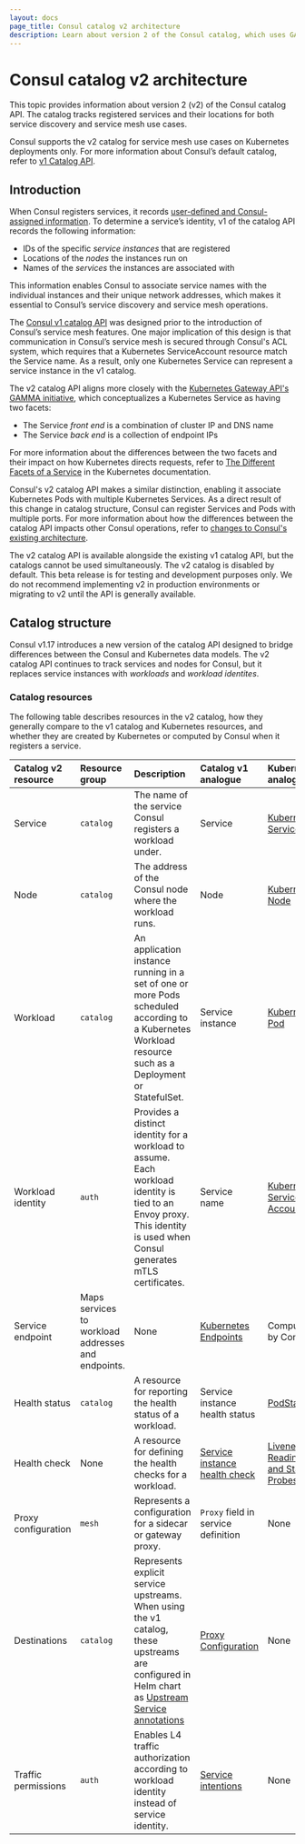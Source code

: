 ```yaml
---
layout: docs
page_title: Consul catalog v2 architecture
description: Learn about version 2 of the Consul catalog, which uses GAMMA specified resources. Learn how the v2 catalog corresponds to the v1 catalog.
---
```


# Consul catalog v2 architecture

This topic provides information about version 2 (v2) of the Consul catalog API. The catalog tracks registered services and their locations for both service discovery and service mesh use cases.

Consul supports the v2 catalog for service mesh use cases on Kubernetes deployments only. For more information about Consul’s default catalog, refer to [v1 Catalog API](/consul/docs/architecture/catalog).

## Introduction

When Consul registers services, it records [user-defined and Consul-assigned information](/consul/docs/architecture/catalog#catalog-structure). To determine a service’s identity, v1 of the catalog API records the following information:

- IDs of the specific _service instances_ that are registered
- Locations of the _nodes_ the instances run on
- Names of the _services_ the instances are associated with

This information enables Consul to associate service names with the individual instances and their unique network addresses, which makes it essential to Consul’s service discovery and service mesh operations.

The [Consul v1 catalog API](/consul/docs/architecture/catalog) was designed prior to the introduction of Consul’s service mesh features. One major implication of this design is that communication in Consul’s service mesh is secured through Consul's ACL system, which requires that a Kubernetes ServiceAccount resource match the Service name. As a result, only one Kubernetes Service can represent a service instance in the v1 catalog.

The v2 catalog API aligns more closely with the [Kubernetes Gateway API's GAMMA initiative](https://gateway-api.sigs.k8s.io/concepts/gamma/), which conceptualizes a Kubernetes Service as having two facets:

- The Service _front end_ is a combination of cluster IP and DNS name
- The Service _back end_ is a collection of endpoint IPs

For more information about the differences between the two facets and their impact on how Kubernetes directs requests, refer to [The Different Facets of a Service](https://gateway-api.sigs.k8s.io/concepts/service-facets/) in the Kubernetes documentation.

Consul's v2 catalog API makes a similar distinction, enabling it associate Kubernetes Pods with multiple Kubernetes Services. As a direct result of this change in catalog structure, Consul can register Services and Pods with multiple ports. For more information about how the differences between the catalog API impacts other Consul operations, refer to [changes to Consul's existing architecture](#changes-to-consul-s-existing-architecture).

The v2 catalog API is available alongside the existing v1 catalog API, but the catalogs cannot be used simultaneously. The v2 catalog is disabled by default. This beta release is for testing and development purposes only. We do not recommend implementing v2 in production environments or migrating to v2 until the API is generally available.

## Catalog structure

Consul v1.17 introduces a new version of the catalog API designed to bridge differences between the Consul and Kubernetes data models. The v2 catalog API continues to track services and nodes for Consul, but it replaces service instances with _workloads_ and _workload identites_.

### Catalog resources

The following table describes resources in the v2 catalog, how they generally compare to the v1 catalog and Kubernetes resources, and whether they are created by Kubernetes or computed by Consul when it registers a service.

| Catalog v2 resource | Resource group | Description | Catalog v1 analogue | Kubernetes analogue | Source |
| :------------------ | :------------- | :---------- | :--------------------------- | :--------------------------- | :----- |
| Service             | `catalog`      | The name of the service Consul registers a workload under. | Service | [Kubernetes Service](https://kubernetes.io/docs/concepts/services-networking/service/)  | Created by Kubernetes |
| Node | `catalog`      | The address of the Consul node where the workload runs. | Node | [Kubernetes Node](https://kubernetes.io/docs/concepts/architecture/nodes/) | Computed by Consul |
| Workload | `catalog`      | An application instance running in a set of one or more Pods scheduled according to a Kubernetes Workload resource such as a Deployment or StatefulSet. | Service instance | [Kubernetes Pod](https://kubernetes.io/docs/concepts/workloads/pods/) | Created by Kubernetes |
| Workload identity | `auth`      | Provides a distinct identity for a workload to assume. Each workload identity is tied to an Envoy proxy. This identity is used when Consul generates mTLS certificates. | Service name | [Kubernetes Service Accounts](https://kubernetes.io/docs/concepts/security/service-accounts/) | Created by Kubernetes |
| Service endpoint | Maps services to workload addresses and endpoints. | None  | [Kubernetes Endpoints](https://kubernetes.io/docs/reference/kubernetes-api/service-resources/endpoints-v1/) | Computed by Consul |
| Health status | `catalog`      | A resource for reporting the health status of a workload. | Service instance health status | [PodStatus](https://kubernetes.io/docs/reference/kubernetes-api/workload-resources/pod-v1/#PodStatus) | Created by Kubernetes |
| Health check | None | A resource for defining the health checks for a workload. | [Service instance health check](/consul/docs/services/usage/checks) | [Liveness, Readiness, and Startup Probes](https://kubernetes.io/docs/concepts/workloads/pods/pod-lifecycle/#container-probes) | Created by Kubernetes |
| Proxy configuration | `mesh` | Represents a configuration for a sidecar or gateway proxy. | `Proxy` field in service definition | None | Created by Kubernetes or user CRD |
| Destinations | `catalog`      | Represents explicit service upstreams. When using the v1 catalog, these upstreams are configured in Helm chart as [Upstream Service annotations](/consul/docs/k8s/annotations-and-labels#consul-hashicorp-com-connect-service-upstreams) | [Proxy Configuration](/consul/docs/connect/proxies/envoy#envoy-proxy-configuration-for-service-mesh) | None | Created by Kubernetes |
| Traffic permissions| `auth`      | Enables L4 traffic authorization according to workload identity instead of service identity. | [Service intentions](/consul/docs/connect/intentions) | None | Created by user CRD |